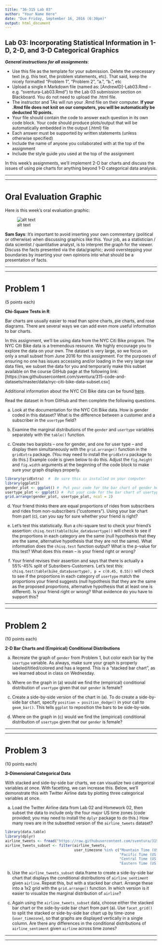 ```yaml
---
title: "36-315 Lab 03"
author: "Your Name Here"
date: "Due Friday, September 16, 2016 (6:30pm)"
output: html_document
---
```



##  Lab 03:  Incorporating Statistical Information in 1-D, 2-D, and 3-D Categorical Graphics

***General instructions for all assignments***: 

+  Use this file as the template for your submission.  Delete the unecessary text (e.g. this text, the problem statements, etc).  That said, keep the nicely formatted "Problem 1", "Problem 2", "a.", "b.", etc
+  Upload a single `R` Markdown file (named as:  [AndrewID]-Lab03.Rmd -- e.g. "sventura-Lab03.Rmd") to the Lab 03 submission section on Blackboard.  You do not need to upload the .html file.
+  The instructor and TAs will run your .Rmd file on their computer.  **If your .Rmd file does not knit on our computers, you will be automatically be deducted 10 points.**
+  Your file should contain the code to answer each question in its own code block.  Your code should produce plots/output that will be automatically embedded in the output (.html) file
+  Each answer must be supported by written statements (unless otherwise specified)
+  Include the name of anyone you collaborated with at the top of the assignment
+  Include the style guide you used at the top of the assignment


In this week's assignments, we'll implement 2-D bar charts and discuss the issues of using pie charts for anything beyond 1-D categorical data analysis.


***
***


#  Oral Evaluation Graphic

Here is this week's oral evaluation graphic:

<div style="width:750px">
![alt text](https://pbs.twimg.com/media/Cr_7vpxWcAA7SmH.jpg)
</div>


**Sam Says**:  It's important to avoid inserting your own commentary (political or otherwise) when discussing graphics like this.  Your job, as a statistician / data scientist / quantitative analyst, is to interpret the graph for the viewer.  Discuss the facts presented via the data/graphic; avoid overstepping your boundaries by inserting your own opinions into what should be a presentation of facts.


***
***

#  Problem 1

(5 points each)

**Chi-Square Tests in R**:  

Bar charts are usually easier to read than spine charts, pie charts, and rose diagrams.  There are several ways we can add even more useful information to bar charts.

In this assignment, we'll be using data from the NYC Citi Bike program.  The NYC Citi Bike data is a tremendous resource.  We highly encourage you to explore the data on your own.  The dataset is very large, so we focus on only a small subset from June 2016 for this assignment.  For the purposes of ensuring no one has issues accessing and/or loading in the very large raw data files, we subset the data for you and temporarily make this subset available on the course GitHub page at the following link:  [https://raw.githubusercontent.com/sventura/315-code-and-datasets/master/data/nyc-citi-bike-data-subset.csv]

Additional information about the NYC Citi Bike data can be found [here](https://www.citibikenyc.com/system-data).

Read the dataset in from GitHub and then complete the following questions.

a.  Look at the documentation for the NYC Citi Bike data.  How is gender coded in this dataset?  What is the difference between a customer and a subscriber in the `usertype` field?

b.  Examine the marginal distributions of the `gender` and `usertype` variables separately with the `table()` function.

c.  Create two barplots -- one for gender, and one for user type -- and display them simultaneously with the `grid.arrange()` function in the `gridExtra` package.  (You may need to install the `gridExtra` package to do this.)  Example code is given below to do this.  Adjust the `fig.height` and `fig.width` arguments at the beginning of the code block to make sure your graph displays properly.


```r
library(gridExtra)  #  Be sure this is installed on your computer
library(ggplot2)
gender_plot <- ggplot() #  Put your code for the bar chart of gender here
usertype_plot <- ggplot() #  Put your code for the bar chart of usertype here
grid.arrange(gender_plot, usertype_plot, ncol = 2)
```

d.  Your friend thinks there are equal proportions of rides from subscribers and rides from non-subscribers ("customers").  Using your bar chart from part (c), can you say for sure whether your friend is right?

e.  Let's test this statistically.  Run a chi-square test to check your friend's assertion:  `chisq.test(table(bike_data$usertype))` will check to see if the proportions in each category are the same (null hypothesis that they are the same, alternative hypothesis that they are not the same).  What information does the `chisq.test` function output?  What is the p-value for this test?  What does this mean -- is your friend right or wrong?

f.  Your friend revises their assertion and says that there is actually a 55%-45% split of Subsribers-Customers.  Let's test this:  `chisq.test(table(bike_data$usertype), p = c(0.45, 0.55))` will check to see if the proportions in each category of `usertype` match the proportions your friend suggests (null hypothesis that they are the same as the proposed proportions, alternative hypothesis that at least one is different).  Is your friend right or wrong?  What evidence do you have to support this?


***
***


#  Problem 2

(10 points each)

**2-D Bar Charts and (Empirical) Conditional Distributions**

a.  Recreate the graph of `gender` from Problem 1, but color each bar by the `usertype` variable.  As always, make sure your graph is properly labeled/titled/colored and has a legend.  This is a "stacked bar chart", as we learned about in class on Wednesday.

b.  Where on the graph in (a) would we find the (empirical) conditional distribution of `usertype` given that our `gender` is female?

c.  Create a side-by-side version of the chart in (a).  To do create a side-by-side bar chart, specify `position = position_dodge()` in your call to `geom_bar()`.  This tells `ggplot` to reposition the bars to be side-by-side.

d.  Where on the graph in (c) would we find the (empirical) conditional distribution of `usertype` given that our `gender` is female?


***
***


#  Problem 3

(10 points each)

**3-Dimensional Categorical Data**

With stacked and side-by-side bar charts, we can visualize two categorical variables at once.  With facetting, we can increase this.  Below, we'll demonstrate this with Twitter Airline data by plotting three categorical variables at once.

a.  Load the Twitter Airline data from Lab 02 and Homework 02, then subset the data to include only the four major US time zones (code provided; you may need to install the `dplyr` package to do this.)  How many rows are in the subsetted version of the `airline_tweets` dataset?

```r
library(data.table)
library(dplyr)
airline_tweets <- fread("https://raw.githubusercontent.com/sventura/315-code-and-datasets/master/data/Tweets.csv")
airline_tweets_subset <- filter(airline_tweets, 
                                user_timezone %in% c("Mountain Time (US & Canada)", 
                                                     "Pacific Time (US & Canada)", 
                                                     "Central Time (US & Canada)", 
                                                     "Eastern Time (US & Canada)"))
```

b.  Use the `airline_tweets_subset` data.frame to create a side-by-side bar chart that displays the conditional distributions of `airline_sentiment` given `airline`.  Repeat this, but with a stacked bar chart.  Arrange these into a 1x2 grid with the `grid.arrange()` function.  In which version is it easier to visualize the marginal distribution of `airline`?

c.  Again using the `airline_tweets_subset` data, choose either the stacked bar chart or the side-by-side bar chart from part (a).  Use `facet_grid()` to split the stacked or side-by-side bar chart up by time-zone (`user_timezone`), so that graphs are displayed vertically in a single column.  Are there any differences in the conditional distributions of `airline_sentiment` given `airline` across time zones?


***
***
